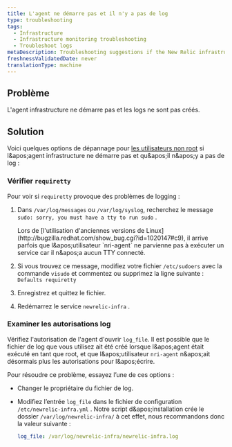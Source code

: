 ```yaml
---
title: L'agent ne démarre pas et il n'y a pas de log
type: troubleshooting
tags:
  - Infrastructure
  - Infrastructure monitoring troubleshooting
  - Troubleshoot logs
metaDescription: Troubleshooting suggestions if the New Relic infrastructure agent is not starting and there are no logs
freshnessValidatedDate: never
translationType: machine
---
```


## Problème

L&apos;agent infrastructure ne démarre pas et les logs ne sont pas créés.

## Solution

Voici quelques options de dépannage pour [les utilisateurs non root](/docs/infrastructure/install-configure-infrastructure/linux-installation/linux-agent-running-modes) si l&amp;apos;agent infrastructure ne démarre pas et qu&amp;apos;il n&amp;apos;y a pas de log :

### Vérifier `requiretty`

Pour voir si `requiretty` provoque des problèmes de logging :

1. Dans `/var/log/messages` ou `/var/log/syslog`, recherchez le message `sudo: sorry, you must have a tty to run sudo` .

   <Callout variant="important">
     Lors de [l&apos;utilisation d&apos;anciennes versions de Linux](http://bugzilla.redhat.com/show_bug.cgi?id=1020147#c9), il arrive parfois que l&amp;apos;utilisateur `nri-agent` ne parvienne pas à exécuter un service car il n&amp;apos;a aucun TTY connecté.
   </Callout>

2. Si vous trouvez ce message, modifiez votre fichier `/etc/sudoers` avec la commande `visudo` et commentez ou supprimez la ligne suivante : `Defaults requiretty`

3. Enregistrez et quittez le fichier.

4. Redémarrez le service `newrelic-infra` .

### Examiner les autorisations log

Vérifiez l&apos;autorisation de l&apos;agent d&apos;ouvrir `log_file`. Il est possible que le fichier de log que vous utilisez ait été créé lorsque l&amp;apos;agent était exécuté en tant que root, et que l&amp;apos;utilisateur `nri-agent` n&amp;apos;ait désormais plus les autorisations pour l&amp;apos;écrire.

Pour résoudre ce problème, essayez l’une de ces options :

* Changer le propriétaire du fichier de log.

* Modifiez l’entrée `log_file` dans le fichier de configuration `/etc/newrelic-infra.yml` . Notre script d&amp;apos;installation crée le dossier `/var/log/newrelic-infra/` à cet effet, nous recommandons donc la valeur suivante :

  ```yml
  log_file: /var/log/newrelic-infra/newrelic-infra.log
  ```